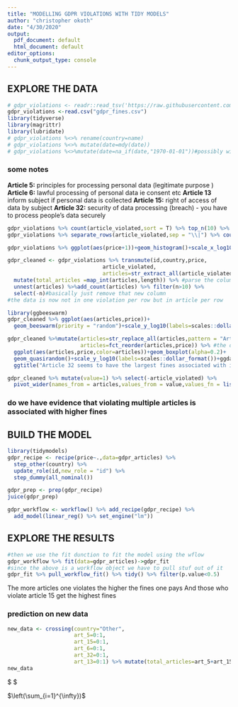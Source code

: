 ---
title: "MODELLING GDPR VIOLATIONS WITH TIDY MODELS"
author: "christopher okoth"
date: "4/30/2020"
output:
  pdf_document: default
  html_document: default
editor_options: 
  chunk_output_type: console
---
## EXPLORE THE DATA 
```{r}
# gdpr_violations <- readr::read_tsv('https://raw.githubusercontent.com/rfordatascience/tidytuesday/master/data/2020/2020-04-21/gdpr_violations.tsv')
gdpr_violations <-read.csv("gdpr_fines.csv")
library(tidyverse)
library(magrittr)
library(lubridate)
# gdpr_violations %<>% rename(country=name)
# gdpr_violations %<>% mutate(date=mdy(date))
# gdpr_violations %<>%mutate(date=na_if(date,"1970-01-01"))#possibly will leave these ones 
```

### some notes 
**Article 5:** principles for processing personal data (legitimate purpose )
**Article 6:** lawful processing of personal data ie consent etc 
**Article 13** inform subject if personal data is collected 
**Article 15:** right of access of data by subject 
**Article 32:** security of data processing (breach) - you have to process people's data securely 
```{r}
gdpr_violations %>% count(article_violated,sort = T) %>% top_n(10) %>% knitr::kable(align = "c")#the most violated articles 
gdpr_violations %>% separate_rows(article_violated,sep = "\\|") %>% count(article_violated,sort = T)#the actual number 
```

```{r}
gdpr_violations %>% ggplot(aes(price+1))+geom_histogram()+scale_x_log10()
```

```{r}
gdpr_cleaned <- gdpr_violations %>% transmute(id,country,price,
                              article_violated,
                              articles=str_extract_all(article_violated,pattern = "Art. \\d+|Art.\\d+")) %>% # use the | to get those without the pattern 
  mutate(total_articles =map_int(articles,length)) %>% #parse the column to map and return an integer length of that list 
  unnest(articles) %>%add_count(articles) %>% filter(n>10) %>% 
  select(-n)#basically just remove that new column 
#the data is now not in one violation per row but in article per row 
```

```{r}
library(ggbeeswarm)
gdpr_cleaned %>% ggplot(aes(articles,price))+
  geom_beeswarm(priority = "random")+scale_y_log10(labels=scales::dollar_format())

gdpr_cleaned %>%mutate(articles=str_replace_all(articles,pattern = "Art. ","Article") ,
                       articles=fct_reorder(articles,price)) %>% #the default function that the reoder uses is median 
  ggplot(aes(articles,price,color=articles))+geom_boxplot(alpha=0.2)+
  geom_quasirandom()+scale_y_log10(labels=scales::dollar_format())+ggdark::dark_theme_gray()+theme(legend.position="None")+
  ggtitle("Article 32 seems to have the largest fines associated with it ")

```

```{r}
gdpr_cleaned %>% mutate(value=1) %>% select(-article_violated) %>% 
  pivot_wider(names_from = articles,values_from = value,values_fn = list(value = min),values_fill = list(value=0)) %>% janitor::clean_names()->gdpr_articles
```


### do we have evidence that violating multiple articles is associated with higher fines 

## BUILD THE MODEL 

```{r}
library(tidymodels)
gdpr_recipe <- recipe(price~.,data=gdpr_articles) %>% 
  step_other(country) %>% 
  update_role(id,new_role = "id") %>% 
  step_dummy(all_nominal())
```


```{r}
gdpr_prep <- prep(gdpr_recipe)
juice(gdpr_prep)
```

```{r}
gdpr_workflow <- workflow() %>% add_recipe(gdpr_recipe) %>% 
  add_model(linear_reg() %>% set_engine("lm"))
```


## EXPLORE THE RESULTS 
```{r}
#then we use the fit dunction to fit the model using the wflow 
gdpr_workflow %>% fit(data=gdpr_articles)->gdpr_fit
#since the above is a workflow object we have to pull stuf out of it 
gdpr_fit %>% pull_workflow_fit() %>% tidy() %>% filter(p.value<0.5)
```
The more articles one violates the higher the fines one pays 
And those who violate article 15 get the highest fines 



### prediction on new data 

```{r}
new_data <- crossing(country="Other",
                     art_5=0:1,
                     art_15=0:1,
                     art_6=0:1,
                     art_32=0:1,
                     art_13=0:1) %>% mutate(total_articles=art_5+art_15+art_6+art_32+art_13,id=row_number())
new_data
```






$ \alpha $


$\left(\sum_{i=1}^{\infty})$
